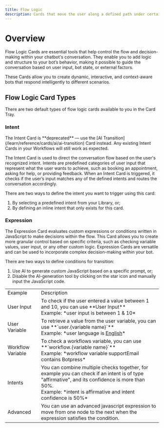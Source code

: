 ```yaml
---
title: Flow Logic
description: Cards that move the user along a defined path under certain conditions.
---
```


# Overview

Flow Logic Cards are essential tools that help control the flow and decision-making within your chatbot's conversation. They enable you to add logic and structure to your bot’s behavior, making it possible to guide the conversation based on user input, bot state, or external factors.

These Cards allow you to create dynamic, interactive, and context-aware bots that respond intelligently to different scenarios.

## Flow Logic Card Types

There are two default types of flow logic cards available to you in the Card Tray.

### Intent

<Warning>
  The Intent Card is **deprecated** — use the [AI Transition](/learn/reference/cards/ai/ai-transition) Card instead. Any existing Intent Cards in your Workflows will still work as expected.
</Warning>

The Intent Card is used to direct the conversation flow based on the user's recognized intent. Intents are predefined categories of user input that represent what the user wants to achieve, such as booking an appointment, asking for help, or providing feedback. When an Intent Card is triggered, it checks if the user’s input matches any of the defined intents and routes the conversation accordingly.

There are two ways to define the intent you want to trigger using this card:

1. By selecting a predefined intent from your Library, or;
2. By defining an inline intent that only exists for this card.

### Expression

The Expression Card evaluates custom expressions or conditions written in JavaScript to make decisions within the flow. This Card allows you to create more granular control based on specific criteria, such as checking variable values, user input, or any other custom logic. Expression Cards are versatile and can be used to incorporate complex decision-making within your bot.

There are two ways to define conditions for transition:

1. Use AI to generate custom JavaScript based on a specific prompt, or;
2. Disable the AI-generation tool by clicking on the star icon and manually input the JavaScript code.

<table>
  <tr>
    <td>Example</td>
    <td>Description</td>
  </tr>
  <tr>
    <td>User Input</td>
    <td>
      To check if the user entered a value between 1 and 10, you can use **User Input** <br/>Example: *user input is between 1 & 10*
    </td>
  </tr>
  <tr>
    <td>User Variable</td>
    <td>
      To retrieve a value from the user variable, you can use **`user.{variable name}`** <br/>
      Example: *user language is <u>English</u>*
    </td>
  </tr>
  <tr>
    <td>Workflow Variable</td>
    <td>
      To check a workflows variable, you can use **`workflow.{variable name}`**<br/>
      Example: *workflow variable supportEmail contains Botpress*
    </td>
  </tr>
  <tr>
    <td>Intents</td>
    <td>
      You can combine multiple checks together, for example you can check if an intent is of type "affirmative", and its confidence is more than 50%. <br/>
      Example: *intent is affirmative and intent confidence is 50%*
    </td>
  </tr>
  <tr>
    <td>Advanced</td>
    <td>
      You can use an advanced javascript expression to move from one node to the next when the expression satisfies the condition.
    </td>
  </tr>
</table>
